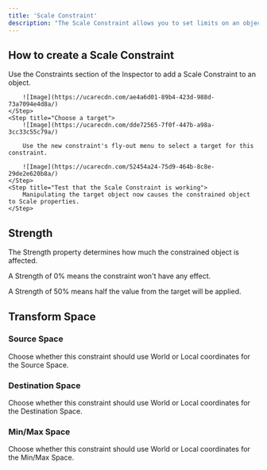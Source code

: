 ```yaml
---
title: 'Scale Constraint'
description: "The Scale Constraint allows you to set limits on an object's scale and/or copy the scale properties from a target object. These properties can be independently activated."
---
```



<YouTube id="4fFuGQHAiIQ" />

## How to create a Scale Constraint 

<Steps>
    <Step title="Add a Scale Constraint to an object">
        Use the Constraints section of the Inspector to add a Scale Constraint to an object.

        ![Image](https://ucarecdn.com/ae4a6d01-89b4-423d-988d-73a7094e4d8a/)
    </Step>
    <Step title="Choose a target">
        ![Image](https://ucarecdn.com/dde72565-7f0f-447b-a98a-3cc33c55c79a/)

        Use the new constraint's fly-out menu to select a target for this constraint.

        ![Image](https://ucarecdn.com/52454a24-75d9-464b-8c8e-29de2e620b8a/)
    </Step>
    <Step title="Test that the Scale Constraint is working">
        Manipulating the target object now causes the constrained object to Scale properties.
    </Step>
</Steps>

## Strength 

The Strength property determines how much the constrained object is affected.

A Strength of 0% means the constraint won't have any effect.

A Strength of 50% means half the value from the target will be applied.

## Transform Space 

### Source Space 

Choose whether this constraint should use World or Local coordinates for the Source Space.

### Destination Space 

Choose whether this constraint should use World or Local coordinates for the Destination Space.

### Min/Max Space 

Choose whether this constraint should use World or Local coordinates for the Min/Max Space.